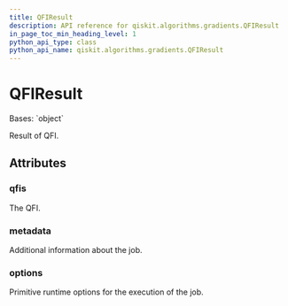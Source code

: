 ```yaml
---
title: QFIResult
description: API reference for qiskit.algorithms.gradients.QFIResult
in_page_toc_min_heading_level: 1
python_api_type: class
python_api_name: qiskit.algorithms.gradients.QFIResult
---
```


# QFIResult

<Class id="qiskit.algorithms.gradients.QFIResult" isDedicatedPage={true} github="https://github.com/qiskit/qiskit/tree/stable/0.24/qiskit/algorithms/gradients/qfi_result.py" signature="QFIResult(qfis, metadata, options)" modifiers="class">
  Bases: `object`

  Result of QFI.

  ## Attributes

  ### qfis

  <Attribute id="qiskit.algorithms.gradients.QFIResult.qfis" attributeTypeHint="list[np.ndarray]">
    The QFI.
  </Attribute>

  ### metadata

  <Attribute id="qiskit.algorithms.gradients.QFIResult.metadata" attributeTypeHint="list[dict[str, Any]]">
    Additional information about the job.
  </Attribute>

  ### options

  <Attribute id="qiskit.algorithms.gradients.QFIResult.options" attributeTypeHint="Options">
    Primitive runtime options for the execution of the job.
  </Attribute>
</Class>

